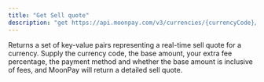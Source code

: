 ```yaml
---
title: "Get Sell quote"
description: "get https://api.moonpay.com/v3/currencies/{currencyCode}/sell_quote"
---
```


Returns a set of key-value pairs representing a real-time sell quote for a currency. Supply the currency code, the base amount, your extra fee percentage, the payment method and whether the base amount is inclusive of fees, and MoonPay will return a detailed sell quote.
